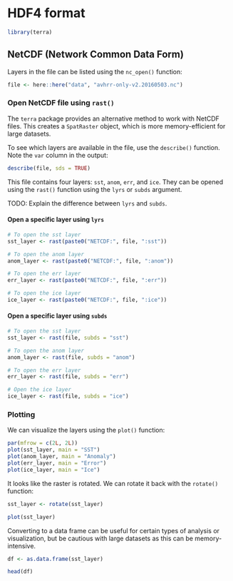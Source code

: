 # HDF4 format

```r
library(terra)
```

## NetCDF (Network Common Data Form)

Layers in the file can be listed using the `nc_open()` function:

```r
file <- here::here("data", "avhrr-only-v2.20160503.nc")
```

### Open NetCDF file using `rast()`

The `terra` package provides an alternative method to work with NetCDF files. This creates a `SpatRaster` object, which is more memory-efficient for large datasets.

To see which layers are available in the file, use the `describe()` function. Note the `var` column in the output:

```r
describe(file, sds = TRUE)
```

This file contains four layers: `sst`, `anom`, `err`, and `ice`. They can be opened using the `rast()` function using the `lyrs` or `subds` argument.

::: {.callout-note}
TODO: Explain the difference between `lyrs` and `subds`.
:::

#### Open a specific layer using `lyrs`

```r
# To open the sst layer
sst_layer <- rast(paste0("NETCDF:", file, ":sst"))

# To open the anom layer
anom_layer <- rast(paste0("NETCDF:", file, ":anom"))

# To open the err layer
err_layer <- rast(paste0("NETCDF:", file, ":err"))

# To open the ice layer
ice_layer <- rast(paste0("NETCDF:", file, ":ice"))
```

#### Open a specific layer using `subds`

```r
# To open the sst layer
sst_layer <- rast(file, subds = "sst")

# To open the anom layer
anom_layer <- rast(file, subds = "anom")

# To open the err layer
err_layer <- rast(file, subds = "err")

# Open the ice layer
ice_layer <- rast(file, subds = "ice")
```

### Plotting

We can visualize the layers using the `plot()` function:

```r
par(mfrow = c(2L, 2L))
plot(sst_layer, main = "SST")
plot(anom_layer, main = "Anomaly")
plot(err_layer, main = "Error")
plot(ice_layer, main = "Ice")
```

It looks like the raster is rotated. We can rotate it back with the `rotate()` function:

```r
sst_layer <- rotate(sst_layer)

plot(sst_layer)
```

Converting to a data frame can be useful for certain types of analysis or visualization, but be cautious with large datasets as this can be memory-intensive.

```r
df <- as.data.frame(sst_layer)

head(df)
```
